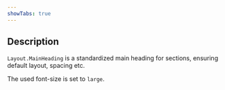 ```yaml
---
showTabs: true
---
```


## Description

`Layout.MainHeading` is a standardized main heading for sections, ensuring default layout, spacing etc.

The used font-size is set to `large`.

